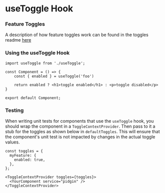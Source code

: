 
<Meta title="hooks/useToggle" />

# useToggle Hook

### Feature Toggles

A description of how feature toggles work can be found in the toggles readme [here](https://github.com/bbc/simorgh/blob/latest/src/app/lib/README.md)

### Using the useToggle Hook

```
import useToggle from './useToggle';

const Component = () => {
    const { enabled } = useToggle('foo')

    return enabled ? <h1>toggle enabled</h1> : <p>toggle disabled</p>
}

export default Component;
```

### Testing

When writing unit tests for components that use the `useToggle` hook, you should wrap the component in a `ToggleContextProvider`. Then pass to it a stub for the toggles as shown below in `defaultToggles`. This will ensure that the component's unit test is not impacted by changes in the actual toggle values.

```
const toggles = {
  myFeature: {
    enabled: true,
  },
};

<ToggleContextProvider toggles={toggles}>
  <YourComponent service="pidgin" />
</ToggleContextProvider>
```

